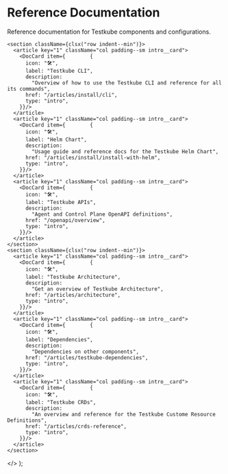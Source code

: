 
# Reference Documentation

Reference documentation for Testkube components and configurations.

    <section className={clsx("row indent--min")}>
      <article key="1" className="col padding--sm intro__card">
        <DocCard item={        {
          icon: "🛠",
          label: "Testkube CLI",
          description:
            "Overview of how to use the Testkube CLI and reference for all its commands",
          href: "/articles/install/cli",
          type: "intro",
        }}/>
      </article>
      <article key="1" className="col padding--sm intro__card">
        <DocCard item={        {
          icon: "🛠",
          label: "Helm Chart",
          description:
            "Usage guide and reference docs for the Testkube Helm Chart",
          href: "/articles/install/install-with-helm",
          type: "intro",
        }}/>
      </article>
      <article key="1" className="col padding--sm intro__card">
        <DocCard item={        {
          icon: "🛠",
          label: "Testkube APIs",
          description:
            "Agent and Control Plane OpenAPI definitions",
          href: "/openapi/overview",
          type: "intro",
        }}/>
      </article>
    </section>
    <section className={clsx("row indent--min")}>
      <article key="1" className="col padding--sm intro__card">
        <DocCard item={        {
          icon: "🛠",
          label: "Testkube Architecture",
          description:
            "Get an overview of Testkube Architecture",
          href: "/articles/architecture",
          type: "intro",
        }}/>
      </article>
      <article key="1" className="col padding--sm intro__card">
        <DocCard item={        {
          icon: "🛠",
          label: "Dependencies",
          description:
            "Dependencies on other components",
          href: "/articles/testkube-dependencies",
          type: "intro",
        }}/>
      </article>
      <article key="1" className="col padding--sm intro__card">
        <DocCard item={        {
          icon: "🛠",
          label: "Testkube CRDs",
          description:
            "An overview and reference for the Testkube Custome Resource Definitions",
          href: "/articles/crds-reference",
          type: "intro",
        }}/>
      </article>
    </section>
  </>
);

<DocCardList/>

